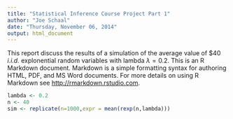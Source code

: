 ```yaml
---
title: "Statistical Inference Course Project Part 1"
author: "Joe Schaal"
date: "Thursday, November 06, 2014"
output: html_document
---
```


This report discuss the results of a simulation of the average value of $40 *i.i.d.* explonential random variables  with lambda  $\lambda = 0.2$.
This is an R Markdown document. Markdown is a simple formatting syntax for authoring HTML, PDF, and MS Word documents. For more details on using R Markdown see <http://rmarkdown.rstudio.com>.



```r
lambda <- 0.2
n <- 40
sim <- replicate(n=1000,expr = mean(rexp(n,lambda)))
```

